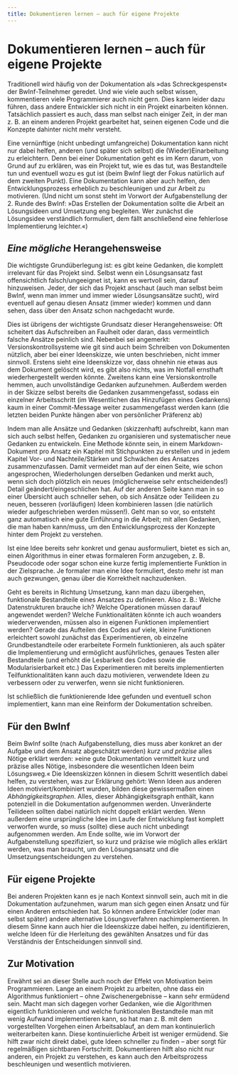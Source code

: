 ```yaml
---
title: Dokumentieren lernen – auch für eigene Projekte
---
```


# Dokumentieren lernen – auch für eigene Projekte

Traditionell wird häufig von der Dokumentation als »das Schreckgespenst« der
BwInf-Teilnehmer geredet.  Und wie viele auch selbst wissen, kommentieren viele
Programmierer auch nicht gern.  Dies kann leider dazu führen, dass andere
Entwickler sich nicht in ein Projekt einarbeiten können.  Tatsächlich passiert
es auch, dass man selbst nach einiger Zeit, in der man z. B. an einem anderen
Projekt gearbeitet hat, seinen eigenen Code und die Konzepte dahinter nicht
mehr versteht.

Eine vernünftige (nicht unbedingt umfangreiche) Dokumentation kann nicht nur
dabei helfen, anderen (und später sich selbst) die (Wieder)Einarbeitung zu
erleichtern.  Denn bei einer Dokumentation geht es im Kern darum, von Grund auf
zu erklären, was ein Projekt tut, wie es das tut, was Bestandteile tun und
eventuell wozu es gut ist (beim BwInf liegt der Fokus natürlich auf dem zweiten
Punkt).  Eine Dokumentation kann aber auch helfen, den Entwicklungsprozess
erheblich zu beschleunigen und zur Arbeit zu motivieren.  (Und nicht um sonst
steht im Vorwort der Aufgabenstellung der 2. Runde des BwInf: »Das Erstellen
der Dokumentation sollte die Arbeit an Lösungsideen und Umsetzung eng
begleiten.  Wer zunächst die Lösungsidee verständlich formuliert, dem fällt
anschließend eine fehlerlose Implementierung leichter.«)

## *Eine mögliche* Herangehensweise

Die wichtigste Grundüberlegung ist: es gibt keine Gedanken, die komplett
irrelevant für das Projekt sind.  Selbst wenn ein Lösungsansatz fast
offensichtlich falsch/ungeeignet ist, kann es wertvoll sein, darauf
hinzuweisen.  Jeder, der sich das Projekt anschaut (auch man selbst beim BwInf,
wenn man immer und immer wieder Lösungsansätze sucht), wird eventuell auf genau
diesen Ansatz (immer wieder) kommen und dann sehen, dass über den Ansatz schon
nachgedacht wurde.

Dies ist übrigens der wichtigste Grundsatz dieser Herangehensweise:  Oft
scheitert das Aufschreiben an Faulheit oder daran, dass vermeintlich falsche
Ansätze peinlich sind.  Nebenbei sei angemerkt:  Versionskontrollsysteme wie
git sind auch beim Schreiben von Dokumenten nützlich, aber bei einer
Ideenskizze, wie unten beschrieben, nicht immer sinnvoll.  Erstens sieht eine
Ideenskizze vor, dass ohnehin nie etwas aus dem Dokument gelöscht wird, es gibt
also nichts, was im Notfall ernsthaft wiederhergestellt werden könnte.
Zweitens kann eine Versionskontrolle hemmen, auch unvollständige Gedanken
aufzunehmen.  Außerdem werden in der Skizze selbst bereits die Gedanken
zusammengefasst, sodass ein einzelner Arbeitsschritt (im Wesentlichen das
Hinzufügen eines Gedankens) kaum in einer Commit-Message weiter zusammengefasst
werden kann (die letzten beiden Punkte hängen aber von persönlicher Präferenz
ab)

Indem man alle Ansätze und Gedanken (skizzenhaft) aufschreibt, kann man sich
auch selbst helfen, Gedanken zu organisieren und systematischer neue Gedanken
zu entwickeln.  Eine Methode könnte sein, in einem Markdown-Dokument pro Ansatz
ein Kapitel mit Stichpunkten zu erstellen und in jedem Kapitel Vor- und
Nachteile/Stärken und Schwächen des Ansatzes zusammenzufassen.  Damit vermeidet
man auf der einen Seite, wie schon angesprochen, Wiederholungen derselben
Gedanken und merkt auch, wenn sich doch plötzlich ein neues (möglicherweise
sehr entscheidendes!) Detail geändert/eingeschlichen hat.  Auf der anderen
Seite kann man in so einer Übersicht auch schneller sehen, ob sich Ansätze oder
Teilideen zu neuen, besseren (vorläufigen) Ideen kombinieren lassen (die
natürlich wieder aufgeschrieben werden müssen!).  Geht man so vor, so entsteht
ganz automatisch eine gute Einführung in die Arbeit; mit allen Gedanken, die
man haben kann/muss, um den Entwicklungsprozess der Konzepte hinter dem Projekt
zu verstehen.

Ist eine Idee bereits sehr konkret und genau ausformuliert, bietet es sich an,
einen Algorithmus in einer etwas formaleren Form anzugeben, z. B. Pseudocode
oder sogar schon eine kurze fertig implementierte Funktion in der Zielsprache.
Je formaler man eine Idee formuliert, desto mehr ist man auch gezwungen, genau
über die Korrektheit nachzudenken.

Geht es bereits in Richtung Umsetzung, kann man dazu übergehen, funktionale
Bestandteile eines Ansatzes zu definieren.  Also z. B.: Welche Datenstrukturen
brauche ich?  Welche Operationen müssen darauf angewendet werden?  Welche
Funktionalitäten könnte ich auch woanders wiederverwenden, müssen also in
eigenen Funktionen implementiert werden?  Gerade das Aufteilen des Codes auf
viele, kleine Funktionen erleichtert sowohl zunächst das Experimentieren, ob
einzelne Grundbestandteile oder erarbeitete Formeln funktionieren, als auch
später die Implementierung und ermöglicht ausführliches, genaues Testen aller
Bestandteile (und erhöht die Lesbarkeit des Codes sowie die Modularisierbarkeit
etc.)  Das Experimentieren mit bereits implementierten Teilfunktionalitäten
kann auch dazu motivieren, verwendete Ideen zu verbessern oder zu verwerfen,
wenn sie nicht funktionieren.

Ist schließlich die funktionierende Idee gefunden und eventuell schon
implementiert, kann man eine Reinform der Dokumentation schreiben.

## Für den BwInf

Beim BwInf sollte (nach Aufgabenstellung, dies muss aber konkret an der Aufgabe
und dem Ansatz abgeschätzt werden) *kurz und präzise* alles Nötige erklärt
werden: »eine gute Dokumentation vermittelt kurz und präzise alles Nötige,
insbesondere die wesentlichen Ideen beim Lösungsweg.«  Die Ideenskizzen können
in diesem Schritt wesentlich dabei helfen, zu verstehen, was zur Erklärung
gehört:  Wenn Ideen aus anderen Ideen motiviert/kombiniert wurden, bilden diese
gewissermaßen einen *Abhängigkeitsgraphen*.  Alles, dieser Abhängigkeitsgraph
enthält, kann potenziell in die Dokumentation aufgenommen werden.  Unveränderte
Teilideen sollten dabei natürlich nicht doppelt erklärt werden.  Wenn außerdem
eine ursprüngliche Idee im Laufe der Entwicklung fast komplett verworfen wurde,
so muss (sollte) diese auch nicht unbedingt aufgenommen werden.  Am Ende
sollte, wie im Vorwort der Aufgabenstellung spezifiziert, so kurz und präzise
wie möglich alles erklärt werden, was man braucht, um den Lösungsansatz und die
Umsetzungsentscheidungen zu verstehen.

## Für eigene Projekte

Bei anderen Projekten kann es je nach Kontext sinnvoll sein, auch mit in die
Dokumentation aufzunehmen, warum man sich gegen einen Ansatz und für einen
Anderen entschieden hat.  So können andere Entwickler (oder man selbst später)
andere alternative Lösungsverfahren nachimplementieren.  In diesem Sinne kann
auch hier die Ideenskizze dabei helfen, zu identifizieren, welche Ideen für die
Herleitung des gewählten Ansatzes und für das Verständnis der Entscheidungen
sinnvoll sind.

## Zur Motivation

Erwähnt sei an dieser Stelle auch noch der Effekt von Motivation beim
Programmieren.  Lange an einem Projekt zu arbeiten, ohne dass ein Algorithmus
funktioniert – ohne Zwischenergebnisse – kann sehr ermüdend sein.  Macht man
sich dagegen vorher Gedanken, wie die Algorithmen eigentlich funktionieren und
welche funktionalen Bestandteile man mit wenig Aufwand implementieren kann, so
hat man z. B. mit dem vorgestellten Vorgehen einen Arbeitsablauf, an dem man
kontinuierlich weiterarbeiten kann.  Diese kontinuierliche Arbeit ist weniger
ermüdend.  Sie hilft zwar nicht direkt dabei, gute Ideen schneller zu finden –
aber sorgt für regelmäßigen sichtbaren Fortschritt.  Dokumentieren hilft
also nicht nur anderen, ein Projekt zu verstehen, es kann auch den
Arbeitsprozess beschleunigen und wesentlich motivieren.
